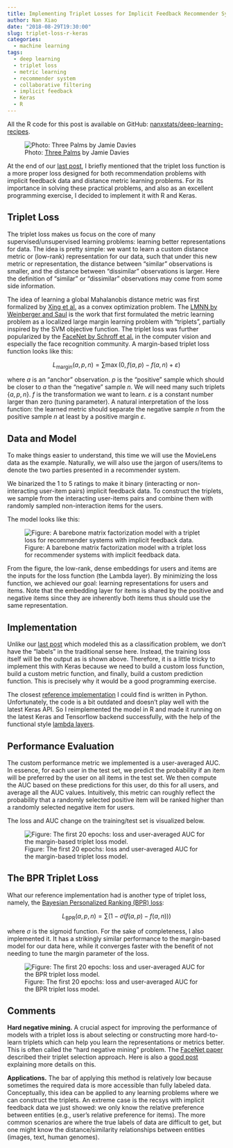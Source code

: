 ```yaml
---
title: Implementing Triplet Losses for Implicit Feedback Recommender Systems with R and Keras
author: Nan Xiao
date: "2018-08-29T19:30:00"
slug: triplet-loss-r-keras
categories:
  - machine learning
tags:
  - deep learning
  - triplet loss
  - metric learning
  - recommender system
  - collaborative filtering
  - implicit feedback
  - Keras
  - R
---
```


All the R code for this post is available on GitHub: [nanxstats/deep-learning-recipes](https://github.com/nanxstats/deep-learning-recipes).

![Photo: [Three Palms](https://unsplash.com/photos/eZt5mvF7RcU) by Jamie Davies](/image/three-palms-jamie-davies.jpg)

At the end of our [last post](https://nanx.me/blog/post/recsys-binary-implicit-feedback-r-keras/), I briefly mentioned that the triplet loss function is a more proper loss designed for both recommendation problems with implicit feedback data and distance metric learning problems. For its importance in solving these practical problems, and also as an excellent programming exercise, I decided to implement it with R and Keras.

## Triplet Loss

The triplet loss makes us focus on the core of many supervised/unsupervised learning problems: learning better representations for data. The idea is pretty simple: we want to learn a custom distance metric or (low-rank) representation for our data, such that under this new metric or representation, the distance between "similar" observations is smaller, and the distance between "dissimilar" observations is larger. Here the definition of "similar" or "dissimilar" observations may come from some side information.

The idea of learning a global Mahalanobis distance metric was first formalized by [Xing et al.](https://dl.acm.org/citation.cfm?id=2968618.2968683) as a convex optimization problem. The [LMNN by Weinberger and Saul](http://jmlr.csail.mit.edu/papers/volume10/weinberger09a/weinberger09a.pdf) is the work that first formulated the metric learning problem as a localized large margin learning problem with "triplets", partially inspired by the SVM objective function. The triplet loss was further popularized by the [FaceNet by Schroff et al.](https://arxiv.org/abs/1503.03832) in the computer vision and especially the face recognition community. A margin-based triplet loss function looks like this:

$$L_\text{margin}(a, p, n) = \sum \max(0, f(a, p) - f(a, n) + \varepsilon)$$

where $a$ is an "anchor" observation. $p$ is the "positive" sample which should be closer to $a$ than the "negative" sample $n$. We will need many such triplets $\{a, p, n\}$. $f$ is the transformation we want to learn. $\varepsilon$ is a constant number larger than zero (tuning parameter). A natural interpretation of the loss function: the learned metric should separate the negative sample $n$ from the positive sample $n$ at least by a positive margin $\varepsilon$.

## Data and Model

To make things easier to understand, this time we will use the MovieLens data as the example. Naturally, we will also use the jargon of users/items to denote the two parties presented in a recommender system.

We binarized the 1 to 5 ratings to make it binary (interacting or non-interacting user-item pairs) implicit feedback data. To construct the triplets, we sample from the interacting user-items pairs and combine them with randomly sampled non-interaction items for the users.

The model looks like this:

![Figure: A barebone matrix factorization model with a triplet loss for recommender systems with implicit feedback data.](/image/triplet-loss-model-keras.png)

From the figure, the low-rank, dense embeddings for users and items are the inputs for the loss function (the Lambda layer). By minimizing the loss function, we achieved our goal: learning representations for users and items. Note that the embedding layer for items is shared by the positive and negative items since they are inherently both items thus should use the same representation.

## Implementation

Unlike our [last post](https://nanx.me/blog/post/recsys-binary-implicit-feedback-r-keras/) which modeled this as a classification problem, we don't have the "labels" in the traditional sense here. Instead, the training loss itself will be the output as is shown above. Therefore, it is a little tricky to implement this with Keras because we need to build a custom loss function, build a custom metric function, and finally, build a custom prediction function. This is precisely why it would be a good programming exercise.

The closest [reference implementation](https://github.com/maciejkula/triplet_recommendations_keras) I could find is written in Python. Unfortunately, the code is a bit outdated and doesn't play well with the latest Keras API. So I reimplemented the model in R and made it running on the latest Keras and Tensorflow backend successfully, with the help of the functional style [lambda layers](https://keras.io/layers/core/#lambda).

## Performance Evaluation

The custom performance metric we implemented is a user-averaged AUC. In essence, for each user in the test set, we predict the probability if an item will be preferred by the user on all items in the test set. We then compute the AUC based on these predictions for this user, do this for all users, and average all the AUC values. Intuitively, this metric can roughly reflect the probability that a randomly selected positive item will be ranked higher than a randomly selected negative item for users.

The loss and AUC change on the training/test set is visualized below.

![Figure: The first 20 epochs: loss and user-averaged AUC for the margin-based triplet loss model.](/image/triplet-loss-margin-movielens.png)

## The BPR Triplet Loss

What our reference implementation had is another type of triplet loss, namely, the [Bayesian Personalized Ranking (BPR) loss](https://arxiv.org/abs/1205.2618):

$$L_\text{BPR}(a, p, n) = \sum \big(1 - \sigma(f(a, p) - f(a, n)) \big)$$

where $\sigma$ is the sigmoid function. For the sake of completeness, I also implemented it. It has a strikingly similar performance to the margin-based model for our data here, while it converges faster with the benefit of not needing to tune the margin parameter of the loss.

![Figure: The first 20 epochs: loss and user-averaged AUC for the BPR triplet loss model.](/image/triplet-loss-bpr-movielens.png)

## Comments

**Hard negative mining.** A crucial aspect for improving the performance of models with a triplet loss is about selecting or constructing more hard-to-learn triplets which can help you learn the representations or metrics better. This is often called the "hard negative mining" problem. The [FaceNet paper](https://arxiv.org/abs/1503.03832) described their triplet selection approach. Here is also a [good post](https://omoindrot.github.io/triplet-loss) explaining more details on this.

**Applications.** The bar of applying this method is relatively low because sometimes the required data is more accessible than fully labeled data. Conceptually, this idea can be applied to any learning problems where we can construct the triplets. An extreme case is the recsys with implicit feedback data we just showed: we only know the relative preference between entities (e.g., user's relative preference for items). The more common scenarios are where the true labels of data are difficult to get, but one might know the distance/similarity relationships between entities (images, text, human genomes).
